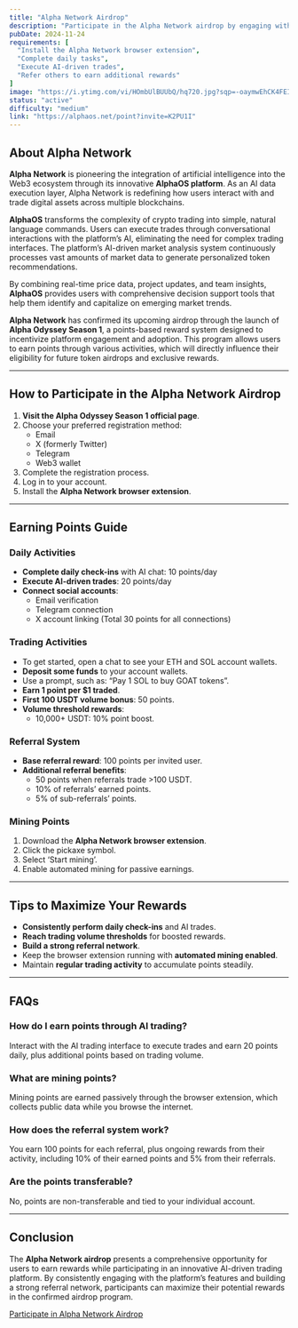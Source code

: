 ```yaml
---
title: "Alpha Network Airdrop"
description: "Participate in the Alpha Network airdrop by engaging with AI-driven trading and completing daily tasks on the Alpha Odyssey platform."
pubDate: 2024-11-24
requirements: [
  "Install the Alpha Network browser extension",
  "Complete daily tasks",
  "Execute AI-driven trades",
  "Refer others to earn additional rewards"
]
image: "https://i.ytimg.com/vi/HOmbUlBUUbQ/hq720.jpg?sqp=-oaymwEhCK4FEIIDSFryq4qpAxMIARUAAAAAGAElAADIQj0AgKJD&rs=AOn4CLCgHrHbzDu_uYTi86_MpXT5xFukoA" 
status: "active"
difficulty: "medium"
link: "https://alphaos.net/point?invite=K2PU1I"
---
```


## About Alpha Network

**Alpha Network** is pioneering the integration of artificial intelligence into the Web3 ecosystem through its innovative **AlphaOS platform**. As an AI data execution layer, Alpha Network is redefining how users interact with and trade digital assets across multiple blockchains.

**AlphaOS** transforms the complexity of crypto trading into simple, natural language commands. Users can execute trades through conversational interactions with the platform’s AI, eliminating the need for complex trading interfaces. The platform’s AI-driven market analysis system continuously processes vast amounts of market data to generate personalized token recommendations.

By combining real-time price data, project updates, and team insights, **AlphaOS** provides users with comprehensive decision support tools that help them identify and capitalize on emerging market trends.

**Alpha Network** has confirmed its upcoming airdrop through the launch of **Alpha Odyssey Season 1**, a points-based reward system designed to incentivize platform engagement and adoption. This program allows users to earn points through various activities, which will directly influence their eligibility for future token airdrops and exclusive rewards.

---

## How to Participate in the Alpha Network Airdrop

1. **Visit the Alpha Odyssey Season 1 official page**.
2. Choose your preferred registration method:
   - Email
   - X (formerly Twitter)
   - Telegram
   - Web3 wallet
3. Complete the registration process.
4. Log in to your account.
5. Install the **Alpha Network browser extension**.

---

## Earning Points Guide

### Daily Activities

- **Complete daily check-ins** with AI chat: 10 points/day
- **Execute AI-driven trades**: 20 points/day
- **Connect social accounts**:
  - Email verification
  - Telegram connection
  - X account linking
  (Total 30 points for all connections)

### Trading Activities

- To get started, open a chat to see your ETH and SOL account wallets.
- **Deposit some funds** to your account wallets.
- Use a prompt, such as: “Pay 1 SOL to buy GOAT tokens”.
- **Earn 1 point per $1 traded**.
- **First 100 USDT volume bonus**: 50 points.
- **Volume threshold rewards**: 
  - 10,000+ USDT: 10% point boost.

### Referral System

- **Base referral reward**: 100 points per invited user.
- **Additional referral benefits**:
  - 50 points when referrals trade >100 USDT.
  - 10% of referrals’ earned points.
  - 5% of sub-referrals’ points.

### Mining Points

1. Download the **Alpha Network browser extension**.
2. Click the pickaxe symbol.
3. Select ‘Start mining’.
4. Enable automated mining for passive earnings.

---

## Tips to Maximize Your Rewards

- **Consistently perform daily check-ins** and AI trades.
- **Reach trading volume thresholds** for boosted rewards.
- **Build a strong referral network**.
- Keep the browser extension running with **automated mining enabled**.
- Maintain **regular trading activity** to accumulate points steadily.

---

## FAQs

### How do I earn points through AI trading?
Interact with the AI trading interface to execute trades and earn 20 points daily, plus additional points based on trading volume.

### What are mining points?
Mining points are earned passively through the browser extension, which collects public data while you browse the internet.

### How does the referral system work?
You earn 100 points for each referral, plus ongoing rewards from their activity, including 10% of their earned points and 5% from their referrals.

### Are the points transferable?
No, points are non-transferable and tied to your individual account.

---

## Conclusion

The **Alpha Network airdrop** presents a comprehensive opportunity for users to earn rewards while participating in an innovative AI-driven trading platform. By consistently engaging with the platform’s features and building a strong referral network, participants can maximize their potential rewards in the confirmed airdrop program.

[Participate in Alpha Network Airdrop](https://alphaos.net/point?invite=K2PU1I)
